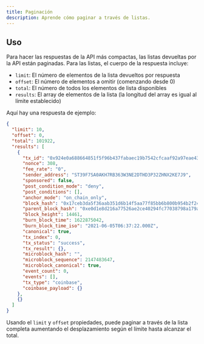 ```yaml
---
title: Paginación
description: Aprende cómo paginar a través de listas.
---
```

## Uso

Para hacer las respuestas de la API más compactas, las listas devueltas por la API están paginadas. Para las listas, el cuerpo de la respuesta incluye:

* `limit`: El número de elementos de la lista devueltos por respuesta
* `offset`: El número de elementos a omitir (comenzando desde 0)
* `total`: El número de todos los elementos de lista disponibles
* `results`: El array de elementos de la lista (la longitud del array es igual al límite establecido)

Aquí hay una respuesta de ejemplo:

```json
{
  "limit": 10,
  "offset": 0,
  "total": 101922,
  "results": [
    {
      "tx_id": "0x924e0a688664851f5f96b437fabaec19b7542cfcaaf92a97eae43384cacd83d0",
      "nonce": 308,
      "fee_rate": "0",
      "sender_address": "ST39F7SA0AKH7RB363W3NE2DTHD3P32ZHNX2KE7J9",
      "sponsored": false,
      "post_condition_mode": "deny",
      "post_conditions": [],
      "anchor_mode": "on_chain_only",
      "block_hash": "0x17ceb3da5f36aab351d6b14f5aa77f85bb6b800b954b2f24c564579f80116d99",
      "parent_block_hash": "0xe0d1e8d216a77526ae2ce40294fc77038798a179a6532bb8980d3c2183f58de6",
      "block_height": 14461,
      "burn_block_time": 1622875042,
      "burn_block_time_iso": "2021-06-05T06:37:22.000Z",
      "canonical": true,
      "tx_index": 0,
      "tx_status": "success",
      "tx_result": {},
      "microblock_hash": "",
      "microblock_sequence": 2147483647,
      "microblock_canonical": true,
      "event_count": 0,
      "events": [],
      "tx_type": "coinbase",
      "coinbase_payload": {}
    },
    {}
  ]
}
```

Usando el `limit` y `offset` propiedades, puede paginar a través de la lista completa aumentando el desplazamiento según el límite hasta alcanzar el total.
